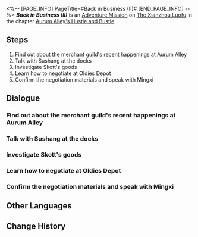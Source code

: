 <%-- [PAGE_INFO]
PageTitle=#Back in Business (II)#
[END_PAGE_INFO] --%>
{{Stub|Dialogue.}}
{{Mission Infobox
|id            = 8003203
|title         = 
|image         = <!--Mission Back in Business (II).png-->
|type          = Adventure
|event_name    = 
|chapter       = Aurum Alley's Hustle and Bustle
|requirements  = [[Adventure Mission]] ''[[Back in Business (II)]]'' completed
|summary       = <!--official mission summary from Fate's Atlas-->
|characters    = A Dock Worker; A-Feng; Crowd Noises; Lianyan; Mingxi; Skott; Sushang; Timid Dock Worker; Trailblazer; Xikui
|startLocation = [[The Xianzhou Luofu]] - [[Exalting Sanctum]]
|world         = The Xianzhou Luofu
|area          = Exalting Sanctum
|prev          = 
|next          = Dock Operations (II)
|rewards       = Trailblaze EXP*200; Stellar Jade*40; Traveler's Guide*5; Lost Crystal*5; Credit*45,000
}}
'''''Back in Business (II)''''' is an [[Adventure Mission]] on [[The Xianzhou Luofu]] in the chapter [[Aurum Alley's Hustle and Bustle]].

==Steps==
# Find out about the merchant guild's recent happenings at Aurum Alley
# Talk with Sushang at the docks
# Investigate Skott's goods
# Learn how to negotiate at Oldies Depot
# Confirm the negotiation materials and speak with Mingxi

<!--
==Gameplay Notes==

--><!--
==Trial Character==

-->
==Dialogue==
{{Stub Dialogue}}
===Find out about the merchant guild's recent happenings at Aurum Alley===
{{Mission Description|type=adventure|location=Exalting Sanctum|There should be new developments at Aurum Alley. Would you like to go back and check it out?<br />Visit Aurum Alley regularly}}
{{Dialogue Start}}
:{{tx}}
{{Dialogue End}}

===Talk with Sushang at the docks===
{{Mission Description|type=adventure|location=Exalting Sanctum|update|You heard that Sushang has found evidence of the IPC representative damaging the docks' logistic pipeline. Head over and confirm the details for yourself.<br />A real trade war isn't just made up of high-end power plays and devious strategies, but simple little dirty tricks.}}
{{Dialogue Start}}
:{{tx}}
{{Dialogue End}}

===Investigate Skott's goods===
{{Mission Description|type=adventure|location=Exalting Sanctum|update|An honest soul is a blameless one. If someone hasn't done anything wrong, then they have nothing to fear from an inspection.<br />Scrutinize Skott's goods and be vigilant for any tricks he might pull.}}
{{Dialogue Start}}
:{{tx}}
{{Dialogue End}}

===Learn how to negotiate at Oldies Depot===
{{Mission Description|type=adventure|location=Exalting Sanctum|update|It seems like Skott was already prepared when he started to act weird. Considering you'll need to negotiate with him down the line, he's clearly going to be a bit of a problem. Thankfully, Miss Secretary remembered that the mysterious Merchant Guild President is around. The president should be able to teach us all sorts of negotiation techniques!<br />Come to think about it, it might be Lianyan operating in place of the president again. You're already pretty used to the secrecy the president seems to maintain.}}
{{Dialogue Start}}
:{{tx}}
{{Dialogue End}}

===Confirm the negotiation materials and speak with Mingxi===
{{Mission Description|type=adventure|location=Exalting Sanctum|update|The time of negotiations is drawing near. You should go over your negotiation materials first.<br />Confirm your negotiation materials with Miss Secretary and strive to claim the advantage in the upcoming clash of words.}}
{{Dialogue Start}}
:{{tx}}
{{Dialogue End}}

==Other Languages==
{{Other Languages
|en   = Back in Business (II)
|zhs  = 金戺重喧•其二
|zht  = 金戺重喧•其二
|ja   = 金庭、喧騒を重ねて・その2
|ko   = 다시 부흥하는 금빛•2
|es   = De nuevo en activo&nbsp;II
|fr   = Les affaires reprennent (II)
|ru   = Снова в деле II
|th   = คืนสู่ความรุ่งเรือง 2
|vi   = Huyên Náo Trở Lại 2
|de   = Wieder im Geschäft 2
|id   = Hiruk Pikuk yang Kembali Bergaung 2
|pt   = De Volta aos Negócios (II)
}}

==Change History==
{{Change History|1.3}}

